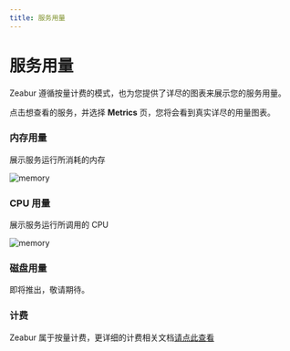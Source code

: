```yaml
---
title: 服务用量
---
```


# 服务用量

Zeabur 遵循按量计费的模式，也为您提供了详尽的图表来展示您的服务用量。

点击想查看的服务，并选择 **Metrics** 页，您将会看到真实详尽的用量图表。

### 内存用量

展示服务运行所消耗的内存

![memory](/manage/metric/memory.png)

### CPU 用量

展示服务运行所调用的 CPU

![memory](/manage/metric/CPU.png)

### 磁盘用量

即将推出，敬请期待。

### 计费

Zeabur 属于按量计费，更详细的计费相关文档[请点此查看]()